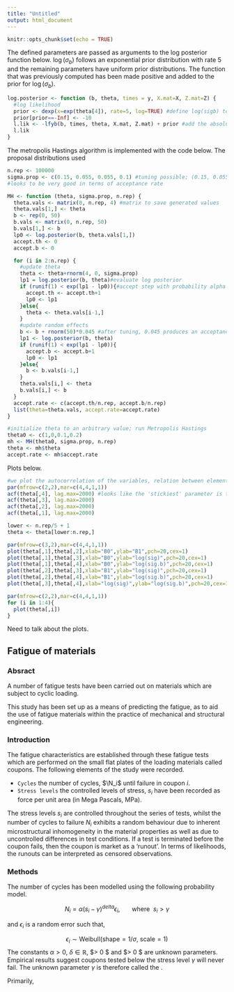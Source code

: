 ---
title: "Untitled"
output: html_document
---

```{r setup, include=FALSE}
knitr::opts_chunk$set(echo = TRUE)
```

The defined parameters are passed as arguments to the log posterior function below. $\log(\sigma_b)$ follows an exponential prior distribution with rate $5$ and the remaining parameters have uniform prior distributions. The function \texttt{lfyb} that was previously computed has been made positive and added to the prior for $\log(\sigma_b)$.

```{r}
log.posterior <- function (b, theta, times = y, X.mat=X, Z.mat=Z) {
  #log likelihood
  prior <- dexp(x=exp(theta[4]), rate=5, log=TRUE) #define log(sigb) to follow a exponentional prior distn with rate 5
  prior[prior==-Inf] <- -10
  l.lik <- -lfyb(b, times, theta, X.mat, Z.mat) + prior #add the absolute values of the log likelihood together
  l.lik
}
```

The metropolis Hastings algorithm is implemented with the code below. The proposal distributions used

```{r}
n.rep <- 100000
sigma.prop <- c(0.15, 0.055, 0.055, 0.1) #tuning possible; (0.15, 0.055, 0.055, 0.1) 
#looks to be very good in terms of acceptance rate

MH <- function (theta, sigma.prop, n.rep) {
  theta.vals <- matrix(0, n.rep, 4) #matrix to save generated values
  theta.vals[1,] <- theta
  b <- rep(0, 50)
  b.vals <- matrix(0, n.rep, 50)
  b.vals[1,] <- b
  lp0 <- log.posterior(b, theta.vals[1,])
  accept.th <- 0
  accept.b <- 0

  for (i in 2:n.rep) {
    #update theta
    theta <- theta+rnorm(4, 0, sigma.prop)
    lp1 = log.posterior(b, theta)#evaluate log posterior
    if (runif(1) < exp(lp1 - lp0)){#accept step with probability alpha
      accept.th <- accept.th+1
      lp0 <- lp1
    }else{
      theta <- theta.vals[i-1,]
    }
    #update random effects
    b <- b + rnorm(50)*0.045 #after tuning, 0.045 produces an acceptance rate around 0.23
    lp1 <- log.posterior(b, theta)
    if (runif(1) < exp(lp1 - lp0)){
      accept.b <- accept.b+1
      lp0 <- lp1
    }else{
      b <- b.vals[i-1,]
    }
    theta.vals[i,] <- theta
    b.vals[i,] <- b
  }
  accept.rate <- c(accept.th/n.rep, accept.b/n.rep)
  list(theta=theta.vals, accept.rate=accept.rate)
}
```

```{r}
#initialize theta to an arbitrary value; run Metropolis Hastings
theta0 <- c(1,0,0.1,0.2)
mh <- MH(theta0, sigma.prop, n.rep)
theta <- mh$theta
accept.rate <- mh$accept.rate
```
Plots below.
```{r, echo=FALSE, include=FALSE, fig.height=2.5}
#we plot the autocorrelation of the variables, relation between elements of theta and the evolution of each element of theta
par(mfrow=c(2,2),mar=c(4,4,1,1))
acf(theta[,4], lag.max=2000) #looks like the 'stickiest' parameter is theta[4], acf = 0 after about 2000 iterations
acf(theta[,3], lag.max=2000)
acf(theta[,2], lag.max=2000)
acf(theta[,1], lag.max=2000)

lower <- n.rep/5 + 1
theta <- theta[lower:n.rep,]

par(mfrow=c(3,2),mar=c(4,4,1,1))
plot(theta[,1],theta[,2],xlab="B0",ylab="B1",pch=20,cex=1)
plot(theta[,1],theta[,3],xlab="B0",ylab="log(sig)",pch=20,cex=1)
plot(theta[,1],theta[,4],xlab="B0",ylab="log(sig.b)",pch=20,cex=1)
plot(theta[,2],theta[,3],xlab="B1",ylab="log(sig)",pch=20,cex=1)
plot(theta[,2],theta[,4],xlab="B1",ylab="log(sig.b)",pch=20,cex=1)
plot(theta[,3],theta[,4],xlab="log(sig)",ylab="log(sig.b)",pch=20,cex=1)

par(mfrow=c(2,2),mar=c(4,4,1,1))
for (i in 1:4){
  plot(theta[,i])
}
```
Need to talk about the plots. 

## Fatigue of materials

### Absract

A number of fatigue tests have been carried out on materials which are subject to cyclic loading. 

This study has been set up as a means of predicting the fatigue, as to aid the use of fatigue materials within the practice of mechanical and structural engineering. 

### Introduction

The fatigue characteristics are established through these fatigue tests which are performed on the small flat plates of the loading materials called coupons. The following elements of the study were recorded.

*   $\texttt{Cycles}$ the number of cycles, $\N_i$ until failure in coupon $i$.    
*   $\texttt{Stress levels}$ the controlled levels of stress, $s_i$ have been recorded as force per unit area (in Mega Pascals, MPa).    

The stress levels $s_i$ are controlled throughout the series of tests, whilst the number of cycles to failure $N_i$ exhibits a random behaviour due to inherent microstructural inhomogeneity in the material properties as well as due to uncontrolled differences in test conditions. If a test is terminated before the coupon fails, then the coupon is market as a 'runout'. In terms of likelihoods, the runouts can be interpreted as censored observations.

### Methods

The number of cycles has been modelled using the following probability model.

$$ N_i = \alpha (s_i - \gamma)^{delta} \epsilon_i, \ \ \ \ \ \ \ \textrm{where} \ \ s_i > \gamma $$

and $\epsilon_i$ is a random error such that,

$$ \epsilon_i \sim \textrm{Weibull}(\textrm{shape}= 1/ \sigma, \ \textrm{scale}=1) $$
The constants $\alpha > 0$, $\delta \in \mathbb{R}$, $\delta > 0 $ and $\sigma > 0 $ are unknown parameters. Empirical results suggest coupons tested below the stress level $\gamma$ will never fail. The unknown parameter $\gamma$ is therefore called the \textbf{fatigue limit}.

Primarily, 